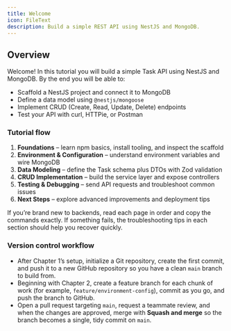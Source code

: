 ```yaml
---
title: Welcome
icon: FileText
description: Build a simple REST API using NestJS and MongoDB.
---
```


## Overview

Welcome! In this tutorial you will build a simple Task API using NestJS and MongoDB.
By the end you will be able to:

- Scaffold a NestJS project and connect it to MongoDB
- Define a data model using `@nestjs/mongoose`
- Implement CRUD (Create, Read, Update, Delete) endpoints
- Test your API with curl, HTTPie, or Postman

### Tutorial flow

1. **Foundations** – learn npm basics, install tooling, and inspect the scaffold
2. **Environment & Configuration** – understand environment variables and wire MongoDB
3. **Data Modeling** – define the Task schema plus DTOs with Zod validation
4. **CRUD Implementation** – build the service layer and expose controllers
5. **Testing & Debugging** – send API requests and troubleshoot common issues
6. **Next Steps** – explore advanced improvements and deployment tips

If you’re brand new to backends, read each page in order and copy the commands exactly. If something fails, the troubleshooting tips in each section should help you recover quickly.

### Version control workflow

- After Chapter 1’s setup, initialize a Git repository, create the first commit, and push it to a new GitHub repository so you have a clean `main` branch to build from.
- Beginning with Chapter 2, create a feature branch for each chunk of work (for example, `feature/environment-config`), commit as you go, and push the branch to GitHub.
- Open a pull request targeting `main`, request a teammate review, and when the changes are approved, merge with **Squash and merge** so the branch becomes a single, tidy commit on `main`.
